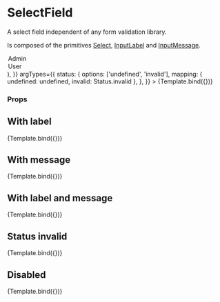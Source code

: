 
<Meta title="Components/FormNew/SelectField" component={SelectField} />

# SelectField

A select field independent of any form validation library.

Is composed of the primitives [Select](../?path=/docs/components-formnew-primitive-select--default-story), [InputLabel](../?path=/docs/components-formnew-primitive-inputlabel--default-story) and [InputMessage](../?path=/docs/components-formnew-primitive-inputmessage--default-story).


<Canvas>
  <Story
    name="Default"
    args={{
      label: 'Role',
      message: 'Your role inside the department',
      mode: Mode.light,
      variant: FormVariant.solid,
      disabled: false,
      children: (
        <>
          <Option value="admin">Admin</Option>
          <Option value="user">User</Option>
        </>
      ),
    }}
    argTypes={{
      status: {
        options: ['undefined', 'invalid'],
        mapping: { undefined: undefined, invalid: Status.invalid },
      },
    }}
  >
    {Template.bind({})}
  </Story>
</Canvas>

### Props

<ArgsTable story="Default" />

## With label

<Canvas>
  <Story
    name="With label"
    args={{
      label: 'Label',
    }}
  >
    {Template.bind({})}
  </Story>
</Canvas>

## With message

<Canvas>
  <Story
    name="With message"
    args={{
      message: 'This is the message',
    }}
  >
    {Template.bind({})}
  </Story>
</Canvas>

## With label and message

<Canvas>
  <Story
    name="With label and message"
    args={{
      label: 'Label',
      message: 'This is the message',
    }}
  >
    {Template.bind({})}
  </Story>
</Canvas>

## Status invalid

<Canvas>
  <Story
    name="Status invalid"
    args={{
      label: 'Label',
      message: 'This is the message',
      status: Status.invalid,
    }}
  >
    {Template.bind({})}
  </Story>
</Canvas>

## Disabled

<Canvas>
  <Story
    name="Disabled"
    args={{
      label: 'Label',
      message: 'This is the message',
      disabled: true,
    }}
  >
    {Template.bind({})}
  </Story>
</Canvas>

